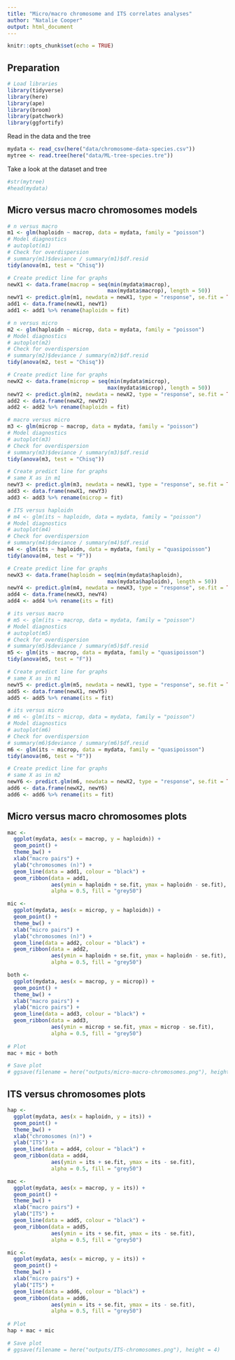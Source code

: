 ```yaml
---
title: "Micro/macro chromosome and ITS correlates analyses"
author: "Natalie Cooper"
output: html_document
---
```


```r
knitr::opts_chunk$set(echo = TRUE)
```

## Preparation

```r
# Load libraries
library(tidyverse)
library(here)
library(ape)
library(broom)
library(patchwork)
library(ggfortify)
```

Read in the data and the tree
```r
mydata <- read_csv(here("data/chromosome-data-species.csv"))
mytree <- read.tree(here("data/ML-tree-species.tre"))
```

Take a look at the dataset and tree
```r
#str(mytree)
#head(mydata)
```


## Micro versus macro chromosomes models 
```r
# n versus macro
m1 <- glm(haploidn ~ macrop, data = mydata, family = "poisson")
# Model diagnostics
# autoplot(m1)
# Check for overdispersion
# summary(m1)$deviance / summary(m1)$df.resid 
tidy(anova(m1, test = "Chisq"))

# Create predict line for graphs
newX1 <- data.frame(macrop = seq(min(mydata$macrop), 
                                max(mydata$macrop), length = 50))
newY1 <- predict.glm(m1, newdata = newX1, type = "response", se.fit = TRUE)
add1 <- data.frame(newX1, newY1)
add1 <- add1 %>% rename(haploidn = fit)
```

```r
# n versus micro
m2 <- glm(haploidn ~ microp, data = mydata, family = "poisson")
# Model diagnostics
# autoplot(m2)
# Check for overdispersion
# summary(m2)$deviance / summary(m2)$df.resid 
tidy(anova(m2, test = "Chisq"))

# Create predict line for graphs
newX2 <- data.frame(microp = seq(min(mydata$microp), 
                                max(mydata$microp), length = 50))
newY2 <- predict.glm(m2, newdata = newX2, type = "response", se.fit = TRUE)
add2 <- data.frame(newX2, newY2)
add2 <- add2 %>% rename(haploidn = fit)
```


```r
# macro versus micro
m3 <- glm(microp ~ macrop, data = mydata, family = "poisson")
# Model diagnostics
# autoplot(m3)
# Check for overdispersion
# summary(m3)$deviance / summary(m3)$df.resid 
tidy(anova(m3, test = "Chisq"))

# Create predict line for graphs
# same X as in m1
newY3 <- predict.glm(m3, newdata = newX1, type = "response", se.fit = TRUE)
add3 <- data.frame(newX1, newY3)
add3 <- add3 %>% rename(microp = fit)
```

```r
# ITS versus haploidn
# m4 <- glm(its ~ haploidn, data = mydata, family = "poisson")
# Model diagnostics
# autoplot(m4)
# Check for overdispersion
# summary(m4)$deviance / summary(m4)$df.resid 
m4 <- glm(its ~ haploidn, data = mydata, family = "quasipoisson")
tidy(anova(m4, test = "F"))

# Create predict line for graphs
newX3 <- data.frame(haploidn = seq(min(mydata$haploidn), 
                                max(mydata$haploidn), length = 50))
newY4 <- predict.glm(m4, newdata = newX3, type = "response", se.fit = TRUE)
add4 <- data.frame(newX3, newY4)
add4 <- add4 %>% rename(its = fit)
```

```r
# its versus macro
# m5 <- glm(its ~ macrop, data = mydata, family = "poisson")
# Model diagnostics
# autoplot(m5)
# Check for overdispersion
# summary(m5)$deviance / summary(m5)$df.resid 
m5 <- glm(its ~ macrop, data = mydata, family = "quasipoisson")
tidy(anova(m5, test = "F"))

# Create predict line for graphs
# same X as in m1
newY5 <- predict.glm(m5, newdata = newX1, type = "response", se.fit = TRUE)
add5 <- data.frame(newX1, newY5)
add5 <- add5 %>% rename(its = fit)
```

```r
# its versus micro
# m6 <- glm(its ~ microp, data = mydata, family = "poisson")
# Model diagnostics
# autoplot(m6)
# Check for overdispersion
# summary(m6)$deviance / summary(m6)$df.resid 
m6 <- glm(its ~ microp, data = mydata, family = "quasipoisson")
tidy(anova(m6, test = "F"))

# Create predict line for graphs
# same X as in m2
newY6 <- predict.glm(m6, newdata = newX2, type = "response", se.fit = TRUE)
add6 <- data.frame(newX2, newY6)
add6 <- add6 %>% rename(its = fit)
```

## Micro versus macro chromosomes plots

```r
mac <- 
  ggplot(mydata, aes(x = macrop, y = haploidn)) +
  geom_point() +
  theme_bw() +
  xlab("macro pairs") +
  ylab("chromosomes (n)") +
  geom_line(data = add1, colour = "black") +
  geom_ribbon(data = add1, 
              aes(ymin = haploidn + se.fit, ymax = haploidn - se.fit), 
              alpha = 0.5, fill = "grey50")

mic <- 
  ggplot(mydata, aes(x = microp, y = haploidn)) +
  geom_point() +
  theme_bw() +
  xlab("micro pairs") +
  ylab("chromosomes (n)") +
  geom_line(data = add2, colour = "black") +
  geom_ribbon(data = add2, 
              aes(ymin = haploidn + se.fit, ymax = haploidn - se.fit), 
              alpha = 0.5, fill = "grey50")

both <- 
  ggplot(mydata, aes(x = macrop, y = microp)) +
  geom_point() +
  theme_bw() +
  xlab("macro pairs") +
  ylab("micro pairs") +
  geom_line(data = add3, colour = "black") +
  geom_ribbon(data = add3, 
              aes(ymin = microp + se.fit, ymax = microp - se.fit), 
              alpha = 0.5, fill = "grey50")
 
# Plot
mac + mic + both

# Save plot
# ggsave(filename = here("outputs/micro-macro-chromosomes.png"), height = 4)
```

## ITS versus chromosomes plots

```r
hap <- 
  ggplot(mydata, aes(x = haploidn, y = its)) +
  geom_point() +
  theme_bw() +
  xlab("chromosomes (n)") +
  ylab("ITS") +
  geom_line(data = add4, colour = "black") +
  geom_ribbon(data = add4, 
              aes(ymin = its + se.fit, ymax = its - se.fit), 
              alpha = 0.5, fill = "grey50")

mac <- 
  ggplot(mydata, aes(x = macrop, y = its)) +
  geom_point() +
  theme_bw() +
  xlab("macro pairs") +
  ylab("ITS") +
  geom_line(data = add5, colour = "black") +
  geom_ribbon(data = add5, 
              aes(ymin = its + se.fit, ymax = its - se.fit), 
              alpha = 0.5, fill = "grey50")

mic <- 
  ggplot(mydata, aes(x = microp, y = its)) +
  geom_point() +
  theme_bw() +
  xlab("micro pairs") +
  ylab("ITS") +
  geom_line(data = add6, colour = "black") +
  geom_ribbon(data = add6, 
              aes(ymin = its + se.fit, ymax = its - se.fit), 
              alpha = 0.5, fill = "grey50")
 
# Plot
hap + mac + mic

# Save plot
# ggsave(filename = here("outputs/ITS-chromosomes.png"), height = 4)

```